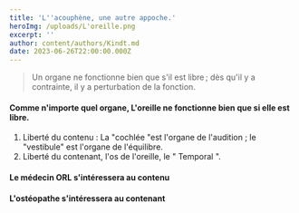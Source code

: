 ```yaml
---
title: 'L''acouphène, une autre appoche.'
heroImg: /uploads/L'oreille.png
excerpt: ''
author: content/authors/Kindt.md
date: 2023-06-26T22:00:00.000Z
---
```


<BlockQuote authorName="DK">
  Un organe ne fonctionne bien que s'il est libre ; dès qu'il y a contrainte, il y a perturbation de la fonction.
</BlockQuote>

#### Comme n'importe quel organe, L'oreille ne fonctionne bien que si elle est libre.

1. Liberté du contenu : La "cochlée "est l'organe de l'audition ; le "vestibule" est l'organe de l'équilibre.
2. Liberté du contenant, l'os de l'oreille, le " Temporal ".

#### Le médecin ORL s'intéressera au contenu

#### L'ostéopathe s'intéressera au contenant
